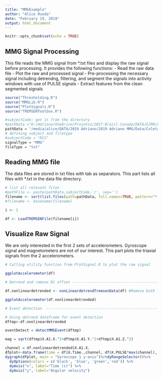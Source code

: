 ```yaml
---
title: "MMGExample"
author: "Alice Rueda"
date: "February 19, 2019"
output: html_document
---
```


```r
knitr::opts_chunk$set(echo = TRUE)
```

## MMG Signal Processing
This file reads the MMG signal from *.txt files and display the raw signal before processing. It provides the following functions:
- Read the raw data file
- Plot the raw and processed signal
- Pre-processing the necessary signal including detrendng, filtering, and segment the signals into activity windows with use of PULSE signals
- Extract features from the clean segmented signals
```r
source("Thresholding.R")
source("MMGLib.R")
source("PlotSignals.R")
source("TREMSENToolbox.R")

#subjectCode: get it from the directory
#pathData ="D:/Adriano/OneDrive/Projetos/2017-Brazil-Canada/DATA/EJRR/09Nov2018/EMG/Excel"
pathData = "/media/alice/DATA/2019 Adriano/2019 Adriano MMG/Data/Coletas 14_11/MMG_Tremsen/COLETAS 14_11/"
# defining subject and filetype
#subjectCode = "RCS"
signalType = "MMG"
fileType = "txt"
```

## Reading MMG file

The data files are stored in txt files with tab as separators. This part lists all files with *.txt in the data file directory.

```r
# list all relevant files
#pathFile <- paste(pathData,subjectCode,'/', sep='')
filename <- sort(list.files(path=pathData, full.names=TRUE, pattern="*.txt"))
#filename <- basename(filename)

i <- 1

df <- LoadTREMSENFile(filename[i])
```
## Visualize Raw Signal 

We are only interested in the first 2 sets of accelerometers. Gyroscope signal and magnetometers are not of our interest. This part plots the triaxial signals from the 2 accelerometers.


```r

# Calling utility function from PlotSignal.R to plot the raw signal

ggplotAccelerometer(df)


```



```r

# Detrend and remove DC offset --------------------------------------------

df.nonlineardetrended <- nonLineardetrendTremsenData(df) #Remove both linear and nonlinear trends

ggplotAccelerometer(df.nonlineardetrended)

```

```r

# Event detection  ---------------------------------------------------

# Using detrend dataframe for event detection
dftmp<-df.nonlineardetrended

eventDetect = detectMMGEvent(dftmp)

mag = sqrt(dftmp$X.A1.X.^2+dftmp$X.A1.Y.^2+dftmp$X.A1.Z.^2)

channel = df.nonlineardetrended$X.A1.X.
dfplot<-data.frame(time = df$X.Time.,channel, df$X.PULSE*max(channel), mag, eventDetect*max(channel))
dygraph(dfplot, main = "Gyroscope 1 y-axis")%>%dyRangeSelector()%>% 
  dyOptions(colors = c('black', 'blue', 'green','red')) %>% 
  dyAxis("x", label="Time (s)") %>% 
  dyAxis("y", label="Angular velocity")


```
